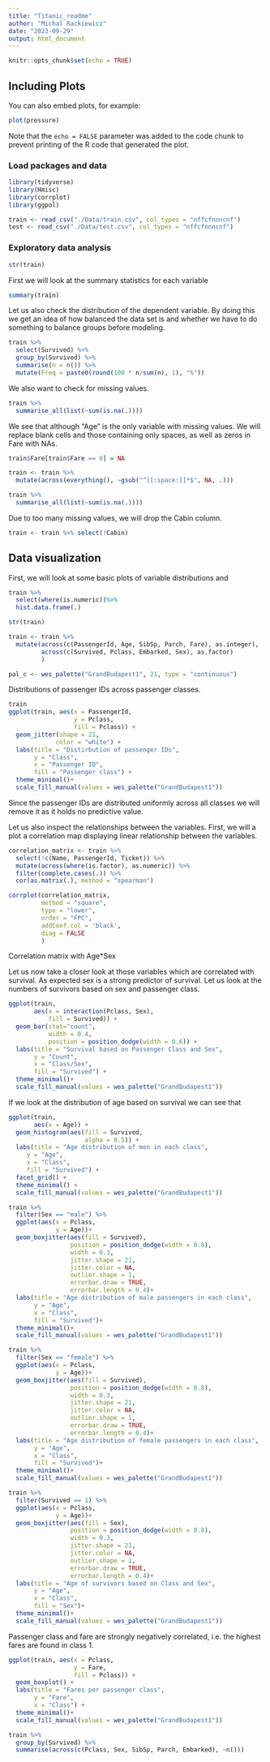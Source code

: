 ```yaml
---
title: "Titanic_readme"
author: "Michal Rackiewicz"
date: "2023-09-29"
output: html_document
---
```


```r
knitr::opts_chunk$set(echo = TRUE)
```

## Including Plots

You can also embed plots, for example:

```r
plot(pressure)
```

Note that the `echo = FALSE` parameter was added to the code chunk to prevent printing of the R code that generated the plot.

### Load packages and data

```r
library(tidyverse)
library(Hmisc)
library(corrplot)
library(ggpol)
```

```r
train <- read_csv("./Data/train.csv", col_types = "nffcfnnncnf")
test <- read_csv("./Data/test.csv", col_types = "nffcfnnncnf")
```

### Exploratory data analysis

```r
str(train)
```

First we will look at the summary statistics for each variable

```r
summary(train)
```

Let us also check the distribution of the dependent variable. By doing this we get an idea of how balanced the data set is and whether we have to do something to balance groups before modeling.

```r
train %>% 
  select(Survived) %>% 
  group_by(Survived) %>% 
  summarise(n = n()) %>% 
  mutate(Freq = paste0(round(100 * n/sum(n), 1), "%"))
```

We also want to check for missing values.

```r
train %>% 
  summarise_all(list(~sum(is.na(.))))
```

We see that although "Age" is the only variable with missing values. We will replace blank cells and those containing only spaces, as well as zeros in Fare with NAs.

```r
train$Fare[train$Fare == 0] = NA
```

```r
train <- train %>% 
  mutate(across(everything(), ~gsub("^[[:space:]]*$", NA, .)))
```

```r
train %>% 
  summarise_all(list(~sum(is.na(.))))
```

Due to too many missing values, we will drop the Cabin column.

```r
train <- train %>% select(!Cabin)
```


## Data visualization
First, we will look at some basic plots of variable distributions and 

```r
train %>% 
  select(where(is.numeric))%>%
  hist.data.frame(.)
```



```r
str(train)
```

```r
train <- train %>% 
  mutate(across(c(PassengerId, Age, SibSp, Parch, Fare), as.integer),
         across(c(Survived, Pclass, Embarked, Sex), as.factor)
         )
```

```r
pal_c <- wes_palette("GrandBudapest1", 21, type = "continuous")
```


Distributions of passenger IDs across passenger classes.

```r
train
ggplot(train, aes(x = PassengerId,
                  y = Pclass,
                  fill = Pclass)) +
  geom_jitter(shape = 21,
             color = "white") +
  labs(title = "Distirbution of passenger IDs",
       y = "Class",
       x = "Passenger ID",
       fill = "Passenger class") +
  theme_minimal()+
  scale_fill_manual(values = wes_palette("GrandBudapest1"))
```
Since the passenger IDs are distributed uniformly across all classes we will remove it as it holds no predictive value.


Let us also inspect the relationships between the variables. First, we will a plot a correlation map displaying linear relationship between the variables.
```r
correlation_matrix <- train %>%
  select(!c(Name, PassengerId, Ticket)) %>%
  mutate(across(where(is.factor), as.numeric)) %>%
  filter(complete.cases(.)) %>% 
  cor(as.matrix(.), method = "spearman")
```

```r
corrplot(correlation_matrix, 
         method = "square",
         type = "lower",
         order = "FPC",
         addCoef.col = 'black',
         diag = FALSE
         )
```
Correlation matrix with Age*Sex



Let us now take a closer look at those variables which are correlated with survival. As expected sex is a strong predictor of survival. Let us look at the numbers of survivors based on sex and passenger class.

```r
ggplot(train, 
       aes(x = interaction(Pclass, Sex),
           fill = Survived)) +
  geom_bar(stat="count",
           width = 0.4,
           position = position_dodge(width = 0.6)) +
  labs(title = "Survival based on Passenger Class and Sex",
       y = "Count",
       x = "Class/Sex",
       fill = "Survived") +
  theme_minimal()+
  scale_fill_manual(values = wes_palette("GrandBudapest1"))
```

If we look at the distribution of age based on survival we can see that 
```r
ggplot(train,
       aes(x = Age)) +
  geom_histogram(aes(fill = Survived,
                     alpha = 0.5)) +
  labs(title = "Age distribution of men in each class",
     y = "Age",
     x = "Class",
     fill = "Survived") +
  facet_grid() +
  theme_minimal() +
  scale_fill_manual(values = wes_palette("GrandBudapest1"))
```



```r
train %>% 
  filter(Sex == "male") %>%
  ggplot(aes(x = Pclass, 
             y = Age))+
  geom_boxjitter(aes(fill = Survived),
                 position = position_dodge(width = 0.8),
                 width = 0.3,
                 jitter.shape = 21,
                 jitter.color = NA,
                 outlier.shape = 1,
                 errorbar.draw = TRUE,
                 errorbar.length = 0.4)+
  labs(title = "Age distribution of male passengers in each class",
       y = "Age",
       x = "Class",
       fill = "Survived")+
  theme_minimal()+
  scale_fill_manual(values = wes_palette("GrandBudapest1"))
```

```r
train %>% 
  filter(Sex == "female") %>%
  ggplot(aes(x = Pclass, 
             y = Age))+
  geom_boxjitter(aes(fill = Survived),
                 position = position_dodge(width = 0.8),
                 width = 0.3,
                 jitter.shape = 21,
                 jitter.color = NA,
                 outlier.shape = 1,
                 errorbar.draw = TRUE,
                 errorbar.length = 0.4)+
  labs(title = "Age distribution of female passengers in each class",
       y = "Age",
       x = "Class",
       fill = "Survived")+
  theme_minimal()+
  scale_fill_manual(values = wes_palette("GrandBudapest1"))
```

```r
train %>% 
  filter(Survived == 1) %>%
  ggplot(aes(x = Pclass, 
             y = Age))+
  geom_boxjitter(aes(fill = Sex),
                 position = position_dodge(width = 0.8),
                 width = 0.3,
                 jitter.shape = 21,
                 jitter.color = NA,
                 outlier.shape = 1,
                 errorbar.draw = TRUE,
                 errorbar.length = 0.4)+
  labs(title = "Age of survivors based on Class and Sex",
       y = "Age",
       x = "Class",
       fill = "Sex")+
  theme_minimal()+
  scale_fill_manual(values = wes_palette("GrandBudapest1"))
```

Passenger class and fare are strongly negatively correlated, i.e. the highest fares are found in class 1.

```r
ggplot(train, aes(x = Pclass,
                  y = Fare,
                  fill = Pclass)) +
  geom_boxplot() +
  labs(title = "Fares per passenger class",
       y = "Fare",
       x = "Class") +
  theme_minimal()+
  scale_fill_manual(values = wes_palette("GrandBudapest1"))
```

```r
train %>% 
  group_by(Survived) %>% 
  summarise(across(c(Pclass, Sex, SibSp, Parch, Embarked), ~n()))
  
```


